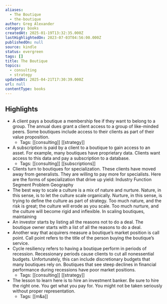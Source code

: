 ```yaml
---
aliases:
  - The Boutique
  - the-boutique
author: Greg Alexander
category: books
createdAt: 2025-01-19T13:32:35.000Z
lastHighlightedOn: 2023-07-03T04:56:00.000Z
publishedOn: null
source: kindle
status: evergreen
tags: []
title: The Boutique
topics:
  - consulting
  - strategy
updatedAt: 2025-04-21T17:30:39.000Z
url: null
contentType: books
---
```

## Highlights

- A client pays a boutique a membership fee if they want to belong to a group. The annual dues grant a client access to a group of like-minded peers. Some boutiques include access to their clients as part of their value proposition.
  - Tags: [[consulting]] [[strategy]]
- A subscription is paid by a client to a boutique to gain access to an asset. For example, many boutiques have proprietary data. Clients want access to this data and pay a subscription to a database.
  - Tags: [[consulting]] [[subscriptions]]
- Clients turn to boutiques for specialization. These clients have moved away from generalists. They are willing to pay more for specialists. Here are the forms of specialization that drive up yield: Industry Function Segment Problem Geography
- The best way to scale a culture is a mix of nature and nurture. Nature, in this sense, is to let the culture scale organically. Nurture, in this sense, is trying to define the culture as part of strategy. Too much nature, and the risk is great; the culture will erode as you scale. Too much nurture, and the culture will become rigid and inflexible. In scaling boutiques, maintaining
- An investor starts by listing all the reasons not to do a deal. The boutique owner starts with a list of all the reasons to do a deal.
- Another way that acquirers measure a boutique’s market position is call point. Call point refers to the title of the person buying the boutique’s service.
- Cycle resiliency refers to having a boutique perform in periods of recession. Recessionary periods cause clients to cut all nonessential budgets. Unfortunately, this can include discretionary budgets that many boutiques rely on. Boutiques that see steep declines in financial performance during recessions have poor market positions.
  - Tags: [[consulting]] [[strategy]]
- The lesson to learn here is to hire an investment banker. Be sure to hire the right one. You get what you pay for. You might not be taken seriously without proper representation.
  - Tags: [[m&a]]
